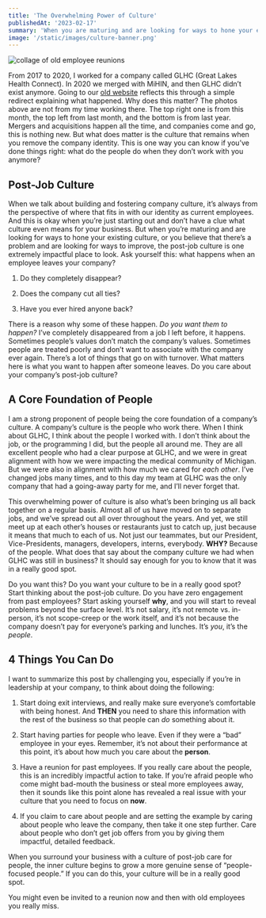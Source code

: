 ```yaml
---
title: 'The Overwhelming Power of Culture'
publishedAt: '2023-02-17'
summary: 'When you are maturing and are looking for ways to hone your existing culture, or you believe that there is a problem and are looking for ways to improve, the post-job culture is one extremely impactful place to look.'
image: '/static/images/culture-banner.png'
---
```


![collage of old employee reunions](/static/images/culture-banner.png)

From 2017 to 2020, I worked for a company called GLHC (Great Lakes Health Connect). In 2020 we merged with MiHIN, and then GLHC didn’t exist anymore. Going to our [old website](http://gl-hc.org/) reflects this through a simple redirect explaining what happened. Why does this matter? The photos above are not from my time working there. The top right one is from this month, the top left from last month, and the bottom is from last year. Mergers and acquisitions happen all the time, and companies come and go, this is nothing new. But what does matter is the culture that remains when you remove the company identity. This is one way you can know if you’ve done things right: what do the people do when they don’t work with you anymore?

## Post-Job Culture

When we talk about building and fostering company culture, it’s always from the perspective of where that fits in with our identity as current employees. And this is okay when you’re just starting out and don’t have a clue what culture even means for your business. But when you’re maturing and are looking for ways to hone your existing culture, or you believe that there’s a problem and are looking for ways to improve, the post-job culture is one extremely impactful place to look. Ask yourself this: what happens when an employee leaves your company?

1. Do they completely disappear?

2. Does the company cut all ties?

3. Have you ever hired anyone back?

There is a reason why some of these happen. _Do you want them to happen?_ I’ve completely disappeared from a job I left before, it happens. Sometimes people’s values don’t match the company’s values. Sometimes people are treated poorly and don’t want to associate with the company ever again. There’s a lot of things that go on with turnover. What matters here is what you want to happen after someone leaves. Do you care about your company’s post-job culture?

## A Core Foundation of People

I am a strong proponent of people being the core foundation of a company’s culture. A company’s culture is the people who work there. When I think about GLHC, I think about the people I worked with. I don’t think about the job, or the programming I did, but the people all around me. They are all excellent people who had a clear purpose at GLHC, and we were in great alignment with how we were impacting the medical community of Michigan. But we were also in alignment with how much we cared for _each other_. I’ve changed jobs many times, and to this day my team at GLHC was the only company that had a going-away party for me, and I’ll never forget that.

This overwhelming power of culture is also what’s been bringing us all back together on a regular basis. Almost all of us have moved on to separate jobs, and we’ve spread out all over throughout the years. And yet, we still meet up at each other’s houses or restaurants just to catch up, just because it means that much to each of us. Not just our teammates, but our President, Vice-Presidents, managers, developers, interns, everybody. **WHY?** Because of the people. What does that say about the company culture we had when GLHC was still in business? It should say enough for you to know that it was in a really good spot.

Do you want this? Do you want your culture to be in a really good spot? Start thinking about the post-job culture. Do you have zero engagement from past employees? Start asking yourself **why**, and you will start to reveal problems beyond the surface level. It’s not salary, it’s not remote vs. in-person, it’s not scope-creep or the work itself, and it’s not because the company doesn’t pay for everyone’s parking and lunches. It’s _you_, it’s the _people_.

## 4 Things You Can Do

I want to summarize this post by challenging you, especially if you’re in leadership at your company, to think about doing the following:

1. Start doing exit interviews, and really make sure everyone’s comfortable with being honest. And **THEN** you need to share this information with the rest of the business so that people can _do_ something about it.

2. Start having parties for people who leave. Even if they were a “bad” employee in your eyes. Remember, it’s not about their performance at this point, it’s about how much you care about the **person**.

3. Have a reunion for past employees. If you really care about the people, this is an incredibly impactful action to take. If you’re afraid people who come might bad-mouth the business or steal more employees away, then it sounds like this point alone has revealed a real issue with your culture that you need to focus on **now**.

4. If you claim to care about people and are setting the example by caring about people who leave the company, then take it one step further. Care about people who don’t get job offers from you by giving them impactful, detailed feedback.

When you surround your business with a culture of post-job care for people, the inner culture begins to grow a more genuine sense of “people-focused people.” If you can do this, your culture will be in a really good spot.

You might even be invited to a reunion now and then with old employees you really miss.
